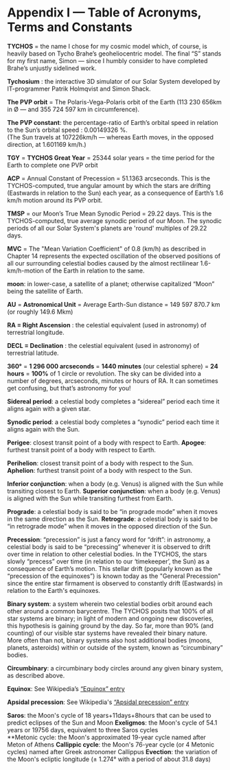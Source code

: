 Appendix I — Table of Acronyms, Terms and Constants
===================================================

**TYCHOS** = the name I chose for my cosmic model which, of course, is heavily based on Tycho Brahe’s geoheliocentric model. The final “S” stands for my first name, Simon — since I humbly consider to have completed Brahe’s unjustly sidelined work.

**Tychosium** : the interactive 3D simulator of our Solar System developed by IT-programmer Patrik Holmqvist and Simon Shack.

**The PVP orbit** = The Polaris-Vega-Polaris orbit of the Earth (113 230 656km in Ø — and 355 724 597 km in circumference).

**The PVP constant**: the percentage-ratio of Earth’s orbital speed in relation to the Sun’s orbital speed : 0.00149326 %.  
(The Sun travels at 107226km/h — whereas Earth moves, in the opposed direction, at 1.601169 km/h.)

**TGY** = **TYCHOS Great Year** = 25344 solar years = the time period for the Earth to complete one PVP orbit

**ACP** = Annual Constant of Precession = 51.1363 arcseconds. This is the TYCHOS-computed, true angular amount by which the stars are drifting (Eastwards in relation to the Sun) each year, as a consequence of Earth’s 1.6 km/h motion around its PVP orbit.

**TMSP** = our Moon’s True Mean Synodic Period = 29.22 days. This is the TYCHOS-computed, true average synodic period of our Moon.
The synodic periods of all our Solar System's planets are 'round' multiples of 29.22 days. 

**MVC** = The "Mean Variation Coefficient" of 0.8 (km/h) as described in Chapter 14 represents the expected oscillation of the observed positions of all our surrounding celestial bodies caused by the almost rectilinear 1.6-km/h-motion of the Earth in relation to the same.    

**moon**: in lower-case, a satellite of a planet; otherwise capitalized “Moon” being the satellite of Earth.

**AU** = **Astronomical Unit** = Average Earth-Sun distance = 149 597 870.7 km (or roughly 149.6 Mkm)

**RA = Right Ascension** : the celestial equivalent (used in astronomy) of terrestrial longitude. 

**DECL = Declination** : the celestial equivalent (used in astronomy) of terrestrial latitude. 

**360°** = **1 296 000 arcseconds** = **1440 minutes** (our celestial sphere) = **24 hours** = **100%** of 1 circle or revolution. The sky can be divided into a number of degrees, arcseconds, minutes or hours of RA. It can sometimes get confusing, but that’s astronomy for you!

**Sidereal period**: a celestial body completes a “sidereal” period each time it aligns again with a given star.

**Synodic period**: a celestial body completes a “synodic” period each time it aligns again with the Sun.

**Perigee**: closest transit point of a body with respect to Earth.
**Apogee**: furthest transit point of a body with respect to Earth.

**Perihelion**: closest transit point of a body with respect to the Sun.  
**Aphelion**: furthest transit point of a body with respect to the Sun.

**Inferior conjunction**: when a body (e.g. Venus) is aligned with the Sun while transiting closest to Earth.
**Superior conjunction**: when a body (e.g. Venus) is aligned with the Sun while transiting furthest from Earth.

**Prograde**: a celestial body is said to be “in prograde mode” when it moves in the same direction as the Sun.
**Retrograde**: a celestial body is said to be “in retrograde mode” when it moves in the opposed direction of the Sun.

**Precession**: “precession” is just a fancy word for “drift”: in astronomy, a celestial body is said to be “precessing” whenever it is observed to drift over time in relation to other celestial bodies. In the TYCHOS, the stars slowly “precess” over time (in relation to our ‘timekeeper’, the Sun) as a consequence of Earth’s motion. This stellar drift (popularly known as the “precession of the equinoxes”) is known today as the "General Precession" since the entire star firmament is observed to constantly drift (Eastwards) in relation to the Earth's equinoxes.

**Binary system**: a system wherein two celestial bodies orbit around each other around a common barycentre. The TYCHOS posits that 100% of all star systems are binary; in light of modern and ongoing new discoveries, this hypothesis is gaining ground by the day. So far, more than 90% (and counting) of our visible star systems have revealed their binary nature. More often than not, binary systems also host additional bodies (moons, planets, asteroids) within or outside of the system, known as “circumbinary” bodies.

**Circumbinary**: a circumbinary body circles around any given binary system, as described above.

**Equinox**: See Wikipedia’s [“Equinox” entry](https://en.wikipedia.org/wiki/Equinox)

**Apsidal precession**: See Wikipedia's [“Apsidal precession” entry](https://en.wikipedia.org/wiki/Apsidal_precession)

**Saros**: the Moon's cycle of 18 years+11days+8hours that can be used to predict eclipses of the Sun and Moon
**Exeligmos**: the Moon's cycle of 54.1 years or 19756 days, equivalent to three Saros cycles  
**Metonic cycle: the Moon's approximated 19-year cycle named after Meton of Athens
**Callippic cycle**: the Moon's 76-year cycle (or 4 Metonic cycles) named after Greek astronomer Callippus
**Evection**: the variation of the Moon's ecliptic longitude (± 1.274° with a period of about 31.8 days)
